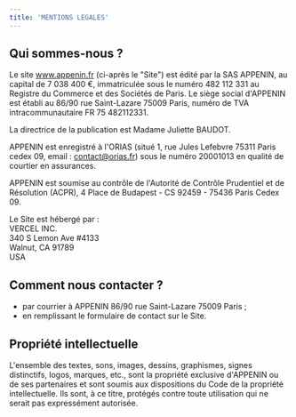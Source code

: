 ```yaml
---
title: 'MENTIONS LEGALES'
---
```


## Qui sommes-nous ?

Le site www.appenin.fr (ci-après le "Site") est édité par la SAS APPENIN, au capital de 7 038 400 €, immatriculée sous le numéro 482 112 331 au Registre du Commerce et des Sociétés de Paris. Le siège social d'APPENIN est établi au 86/90 rue Saint-Lazare 75009 Paris, numéro de TVA intracommunautaire FR 75 482112331.

La directrice de la publication est Madame Juliette BAUDOT.

APPENIN est enregistré à l'ORIAS (situé 1, rue Jules Lefebvre 75311 Paris cedex 09, email : [contact@orias.fr](mailto:contact@orias.fr)) sous le numéro 20001013 en qualité de courtier en assurances.

APPENIN est soumise au contrôle de l'Autorité de Contrôle Prudentiel et de Résolution (ACPR), 4 Place de Budapest - CS 92459 - 75436 Paris Cedex 09.

Le Site est hébergé par :\
VERCEL INC.\
340 S Lemon Ave #4133\
Walnut, CA 91789\
USA

## Comment nous contacter ?

- par courrier à APPENIN 86/90 rue Saint-Lazare 75009 Paris ;
- en remplissant le formulaire de contact sur le Site.

## Propriété intellectuelle

L'ensemble des textes, sons, images, dessins, graphismes, signes distinctifs, logos, marques, etc., sont la propriété exclusive d'APPENIN ou de ses partenaires et sont soumis aux dispositions du Code de la propriété intellectuelle. Ils sont, à ce titre, protégés contre toute utilisation qui ne serait pas expressément autorisée.
